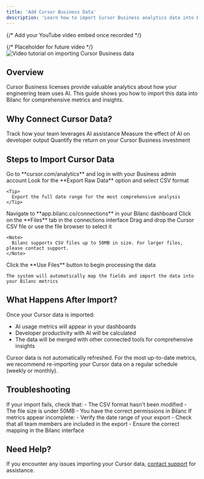 ```yaml
---
title: 'Add Cursor Business Data'
description: 'Learn how to import Cursor Business analytics data into Bilanc'
---
```


{/* Add your YouTube video embed once recorded */}
<Frame>
  {/* Placeholder for future video */}
  <img 
    src="/images/placeholder-video-thumbnail.png" 
    alt="Video tutorial on importing Cursor Business data"
  />
</Frame>

## Overview

Cursor Business licenses provide valuable analytics about how your engineering team uses AI. This guide shows you how to import this data into Bilanc for comprehensive metrics and insights.

## Why Connect Cursor Data?

<CardGroup cols={3}>
  <Card title="AI Usage Metrics" icon="robot">
    Track how your team leverages AI assistance
  </Card>
  <Card title="Productivity Impact" icon="chart-line">
    Measure the effect of AI on developer output
  </Card>
  <Card title="Investment ROI" icon="dollar-sign">
    Quantify the return on your Cursor Business investment
  </Card>
</CardGroup>

## Steps to Import Cursor Data

<Steps>
  <Step title="Navigate to Cursor Analytics">
    Go to **cursor.com/analytics** and log in with your Business admin account
  </Step>
  <Step title="Export Raw Data">
    Look for the **Export Raw Data** option and select CSV format
    
    <Tip>
      Export the full date range for the most comprehensive analysis
    </Tip>
  </Step>
  <Step title="Access Bilanc Connections">
    Navigate to **app.bilanc.co/connections** in your Bilanc dashboard
  </Step>
  <Step title="Select Files Option">
    Click on the **Files** tab in the connections interface
  </Step>
  <Step title="Upload the CSV">
    Drag and drop the Cursor CSV file or use the file browser to select it
    
    <Note>
      Bilanc supports CSV files up to 50MB in size. For larger files, please contact support.
    </Note>
  </Step>
  <Step title="Press Use Files">
    Click the **Use Files** button to begin processing the data
    
    The system will automatically map the fields and import the data into your Bilanc metrics
  </Step>
</Steps>

## What Happens After Import?

Once your Cursor data is imported:

- AI usage metrics will appear in your dashboards
- Developer productivity with AI will be calculated
- The data will be merged with other connected tools for comprehensive insights

<Accordion title="Data Refresh">
  Cursor data is not automatically refreshed. For the most up-to-date metrics, we recommend re-importing your Cursor data on a regular schedule (weekly or monthly).
</Accordion>

## Troubleshooting

<AccordionGroup>
  <Accordion title="CSV Import Errors">
    If your import fails, check that:
    - The CSV format hasn't been modified
    - The file size is under 50MB
    - You have the correct permissions in Bilanc
  </Accordion>
  <Accordion title="Missing Data">
    If metrics appear incomplete:
    - Verify the date range of your export
    - Check that all team members are included in the export
    - Ensure the correct mapping in the Bilanc interface
  </Accordion>
</AccordionGroup>

## Need Help?

If you encounter any issues importing your Cursor data, [contact support](mailto:support@bilanc.co) for assistance.
